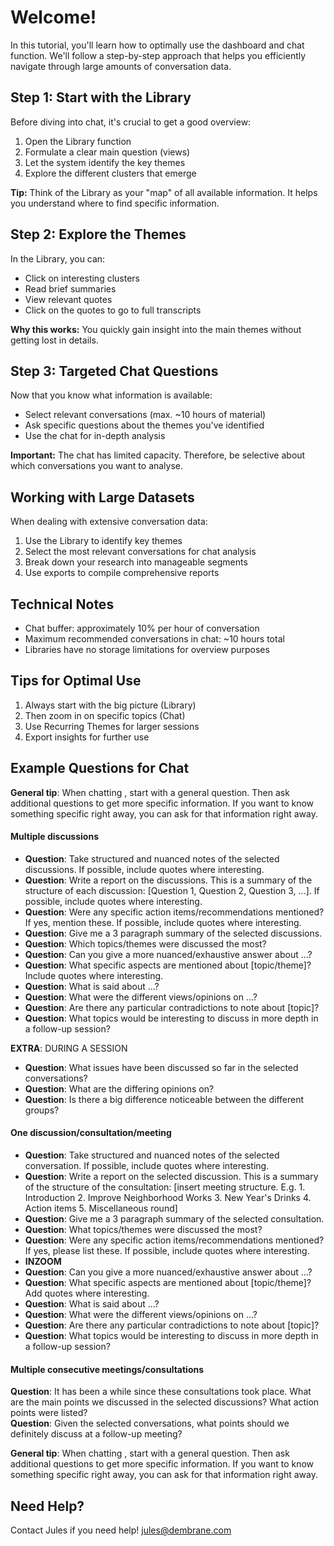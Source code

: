 # Welcome!  
In this tutorial, you'll learn how to optimally use the dashboard and chat function. We'll follow a step-by-step approach that helps you efficiently navigate through large amounts of conversation data.

## Step 1: Start with the Library  
Before diving into chat, it's crucial to get a good overview:  

1. Open the Library function  
2. Formulate a clear main question (views)  
3. Let the system identify the key themes  
4. Explore the different clusters that emerge

**Tip:** Think of the Library as your "map" of all available information. It helps you understand where to find specific information.

## Step 2: Explore the Themes  
In the Library, you can:  

- Click on interesting clusters  
- Read brief summaries  
- View relevant quotes  
- Click on the quotes to go to full transcripts

**Why this works:** You quickly gain insight into the main themes without getting lost in details.

## Step 3: Targeted Chat Questions  
Now that you know what information is available:  

- Select relevant conversations (max. ~10 hours of material)  
- Ask specific questions about the themes you've identified  
- Use the chat for in-depth analysis

**Important:** The chat has limited capacity. Therefore, be selective about which conversations you want to analyse.


## Working with Large Datasets  
When dealing with extensive conversation data:  

1. Use the Library to identify key themes  
2. Select the most relevant conversations for chat analysis  
3. Break down your research into manageable segments  
4. Use exports to compile comprehensive reports

## Technical Notes  
- Chat buffer: approximately 10% per hour of conversation  
- Maximum recommended conversations in chat: ~10 hours total  
- Libraries have no storage limitations for overview purposes


## Tips for Optimal Use  
1. Always start with the big picture (Library)  
2. Then zoom in on specific topics (Chat)  
3. Use Recurring Themes for larger sessions  
4. Export insights for further use

## Example Questions for Chat

**General tip**: When chatting , start with a general question. Then ask additional questions to get more specific information. If you want to know something specific right away, you can ask for that information right away.

#### Multiple discussions  

- **Question**: Take structured and nuanced notes of the selected discussions. If possible, include quotes where interesting.  
- **Question**: Write a report on the discussions. This is a summary of the structure of each discussion: [Question 1, Question 2, Question 3, ...]. If possible, include quotes where interesting.  
- **Question**: Were any specific action items/recommendations mentioned? If yes, mention these. If possible, include quotes where interesting.  
- **Question**: Give me a 3 paragraph summary of the selected discussions.  
- **Question**: Which topics/themes were discussed the most?  
- **Question**: Can you give a more nuanced/exhaustive answer about ...?  
- **Question**: What specific aspects are mentioned about [topic/theme]? Include quotes where interesting.  
- **Question**: What is said about ...?  
- **Question**: What were the different views/opinions on ...?  
- **Question**: Are there any particular contradictions to note about [topic]?  
- **Question**: What topics would be interesting to discuss in more depth in a follow-up session?

**EXTRA**: DURING A SESSION  
- **Question**: What issues have been discussed so far in the selected conversations?  
- **Question**: What are the differing opinions on?  
- **Question**: Is there a big difference noticeable between the different groups?



#### One discussion/consultation/meeting  

- **Question**: Take structured and nuanced notes of the selected conversation. If possible, include quotes where interesting.  
- **Question**: Write a report on the selected discussion. This is a summary of the structure of the consultation: [insert meeting structure. E.g. 1. Introduction 2. Improve Neighborhood Works 3. New Year's Drinks 4. Action items 5. Miscellaneous round]  
- **Question**: Give me a 3 paragraph summary of the selected consultation.  
- **Question**: What topics/themes were discussed the most?  
- **Question**: Were any specific action items/recommendations mentioned? If yes, please list these. If possible, include quotes where interesting.  
- **INZOOM**  
- **Question**: Can you give a more nuanced/exhaustive answer about ...?  
- **Question**: What specific aspects are mentioned about [topic/theme]? Add quotes where interesting.  
- **Question**: What is said about ...?  
- **Question**: What were the different views/opinions on ...?  
- **Question**: Are there any particular contradictions to note about [topic]?  
- **Question**: What topics would be interesting to discuss in more depth in a follow-up session?


#### Multiple consecutive meetings/consultations

**Question**: It has been a while since these consultations took place. What are the main points we discussed in the selected discussions? What action points were listed?  
**Question**: Given the selected conversations, what points should we definitely discuss at a follow-up meeting?


**General tip**: When chatting , start with a general question. Then ask additional questions to get more specific information. If you want to know something specific right away, you can ask for that information right away.

## Need Help?  
Contact Jules if you need help!
jules@dembrane.com


